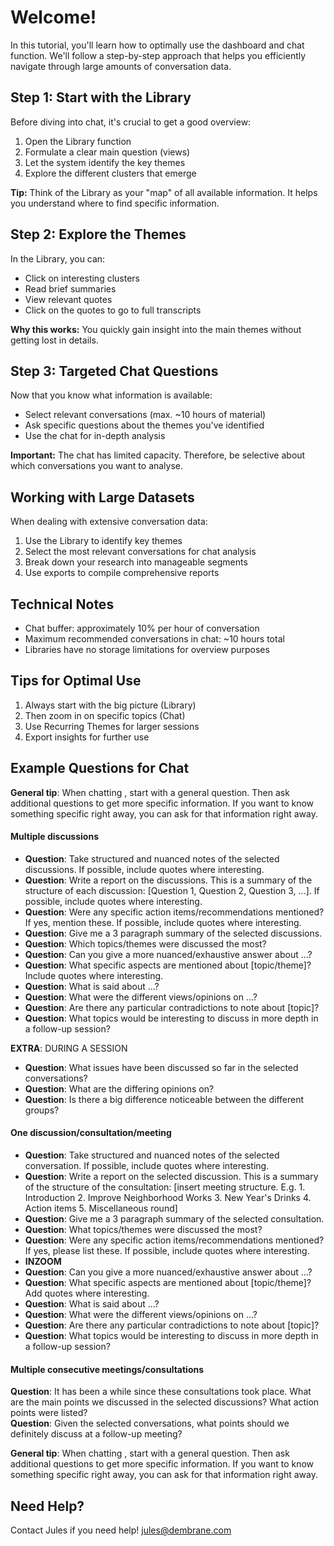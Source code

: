 # Welcome!  
In this tutorial, you'll learn how to optimally use the dashboard and chat function. We'll follow a step-by-step approach that helps you efficiently navigate through large amounts of conversation data.

## Step 1: Start with the Library  
Before diving into chat, it's crucial to get a good overview:  

1. Open the Library function  
2. Formulate a clear main question (views)  
3. Let the system identify the key themes  
4. Explore the different clusters that emerge

**Tip:** Think of the Library as your "map" of all available information. It helps you understand where to find specific information.

## Step 2: Explore the Themes  
In the Library, you can:  

- Click on interesting clusters  
- Read brief summaries  
- View relevant quotes  
- Click on the quotes to go to full transcripts

**Why this works:** You quickly gain insight into the main themes without getting lost in details.

## Step 3: Targeted Chat Questions  
Now that you know what information is available:  

- Select relevant conversations (max. ~10 hours of material)  
- Ask specific questions about the themes you've identified  
- Use the chat for in-depth analysis

**Important:** The chat has limited capacity. Therefore, be selective about which conversations you want to analyse.


## Working with Large Datasets  
When dealing with extensive conversation data:  

1. Use the Library to identify key themes  
2. Select the most relevant conversations for chat analysis  
3. Break down your research into manageable segments  
4. Use exports to compile comprehensive reports

## Technical Notes  
- Chat buffer: approximately 10% per hour of conversation  
- Maximum recommended conversations in chat: ~10 hours total  
- Libraries have no storage limitations for overview purposes


## Tips for Optimal Use  
1. Always start with the big picture (Library)  
2. Then zoom in on specific topics (Chat)  
3. Use Recurring Themes for larger sessions  
4. Export insights for further use

## Example Questions for Chat

**General tip**: When chatting , start with a general question. Then ask additional questions to get more specific information. If you want to know something specific right away, you can ask for that information right away.

#### Multiple discussions  

- **Question**: Take structured and nuanced notes of the selected discussions. If possible, include quotes where interesting.  
- **Question**: Write a report on the discussions. This is a summary of the structure of each discussion: [Question 1, Question 2, Question 3, ...]. If possible, include quotes where interesting.  
- **Question**: Were any specific action items/recommendations mentioned? If yes, mention these. If possible, include quotes where interesting.  
- **Question**: Give me a 3 paragraph summary of the selected discussions.  
- **Question**: Which topics/themes were discussed the most?  
- **Question**: Can you give a more nuanced/exhaustive answer about ...?  
- **Question**: What specific aspects are mentioned about [topic/theme]? Include quotes where interesting.  
- **Question**: What is said about ...?  
- **Question**: What were the different views/opinions on ...?  
- **Question**: Are there any particular contradictions to note about [topic]?  
- **Question**: What topics would be interesting to discuss in more depth in a follow-up session?

**EXTRA**: DURING A SESSION  
- **Question**: What issues have been discussed so far in the selected conversations?  
- **Question**: What are the differing opinions on?  
- **Question**: Is there a big difference noticeable between the different groups?



#### One discussion/consultation/meeting  

- **Question**: Take structured and nuanced notes of the selected conversation. If possible, include quotes where interesting.  
- **Question**: Write a report on the selected discussion. This is a summary of the structure of the consultation: [insert meeting structure. E.g. 1. Introduction 2. Improve Neighborhood Works 3. New Year's Drinks 4. Action items 5. Miscellaneous round]  
- **Question**: Give me a 3 paragraph summary of the selected consultation.  
- **Question**: What topics/themes were discussed the most?  
- **Question**: Were any specific action items/recommendations mentioned? If yes, please list these. If possible, include quotes where interesting.  
- **INZOOM**  
- **Question**: Can you give a more nuanced/exhaustive answer about ...?  
- **Question**: What specific aspects are mentioned about [topic/theme]? Add quotes where interesting.  
- **Question**: What is said about ...?  
- **Question**: What were the different views/opinions on ...?  
- **Question**: Are there any particular contradictions to note about [topic]?  
- **Question**: What topics would be interesting to discuss in more depth in a follow-up session?


#### Multiple consecutive meetings/consultations

**Question**: It has been a while since these consultations took place. What are the main points we discussed in the selected discussions? What action points were listed?  
**Question**: Given the selected conversations, what points should we definitely discuss at a follow-up meeting?


**General tip**: When chatting , start with a general question. Then ask additional questions to get more specific information. If you want to know something specific right away, you can ask for that information right away.

## Need Help?  
Contact Jules if you need help!
jules@dembrane.com


